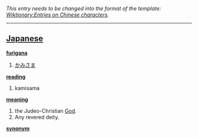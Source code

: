 ''This entry needs to be changed into the format of the template: [[Wiktionary:Entries on Chinese characters]].''
----

== [[Japanese]] ==                                          

'''[[furigana]]'''
# [[かみさま]]

'''[[reading]]'''
# kamisama

'''[[meaning]]'''
# the Judeo-Christian [[God]].
# Any revered deity.

'''[[synonym]]'''